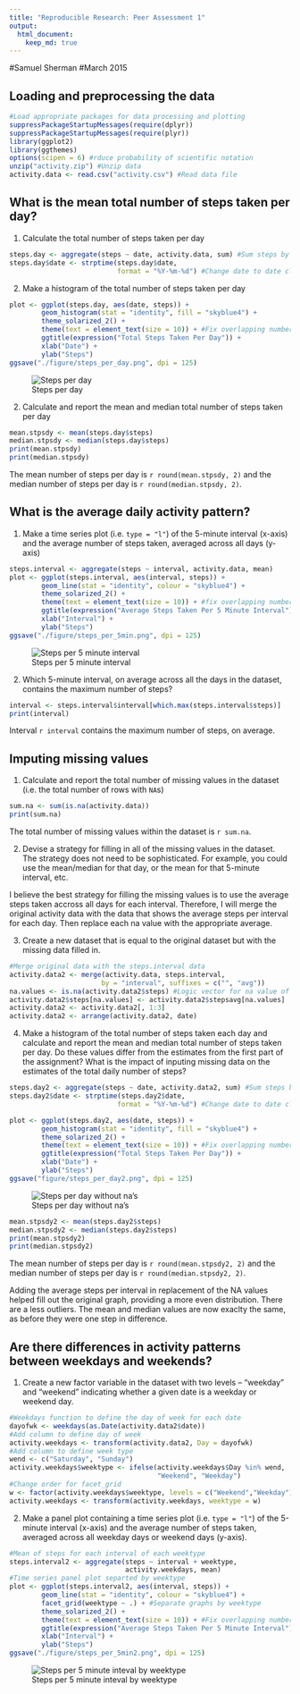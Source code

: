 ```yaml
---
title: "Reproducible Research: Peer Assessment 1"
output: 
  html_document:
    keep_md: true
---
```


#Samuel Sherman
#March 2015


## Loading and preprocessing the data

```r
#Load appropriate packages for data processing and plotting
suppressPackageStartupMessages(require(dplyr))
suppressPackageStartupMessages(require(plyr))
library(ggplot2)
library(ggthemes)
options(scipen = 6) #rduce probability of scientific notation
unzip("activity.zip") #Unzip data
activity.data <- read.csv("activity.csv") #Read data file
```

## What is the mean total number of steps taken per day?

1. Calculate the total number of steps taken per day

```r
steps.day <- aggregate(steps ~ date, activity.data, sum) #Sum steps by date
steps.day$date <- strptime(steps.day$date, 
                           format = "%Y-%m-%d") #Change date to date class
```

2. Make a histogram of the total number of steps taken per day

```r
plot <- ggplot(steps.day, aes(date, steps)) +
        geom_histogram(stat = "identity", fill = "skyblue4") +  
        theme_solarized_2() +
        theme(text = element_text(size = 10)) + #Fix overlapping numbers
        ggtitle(expression("Total Steps Taken Per Day")) +
        xlab("Date") +
        ylab("Steps")
ggsave("./figure/steps_per_day.png", dpi = 125)
```

![Steps per day](figure/steps_per_day.png)

2. Calculate and report the mean and median total number of steps taken per day

```r
mean.stpsdy <- mean(steps.day$steps)
median.stpsdy <- median(steps.day$steps)
print(mean.stpsdy)
print(median.stpsdy)
```

The mean number of steps per day is `r round(mean.stpsdy, 2)` and the median
number of steps per day is `r round(median.stpsdy, 2)`.

## What is the average daily activity pattern?

1. Make a time series plot (i.e. `type = "l"`) of the 5-minute
   interval (x-axis) and the average number of steps taken, averaged
   across all days (y-axis)

```r
steps.interval <- aggregate(steps ~ interval, activity.data, mean)
plot <- ggplot(steps.interval, aes(interval, steps)) +
        geom_line(stat = "identity", colour = "skyblue4") +  
        theme_solarized_2() +
        theme(text = element_text(size = 10)) + #fix overlapping numbers
        ggtitle(expression("Average Steps Taken Per 5 Minute Interval")) +
        xlab("Interval") +
        ylab("Steps")
ggsave("./figure/steps_per_5min.png", dpi = 125)
```

![Steps per 5 minute interval](figure/steps_per_5min.png)

2. Which 5-minute interval, on average across all the days in the
   dataset, contains the maximum number of steps?

```r
interval <- steps.interval$interval[which.max(steps.interval$steps)]
print(interval)
```

Interval `r interval` contains the maximum number of steps, on average.

## Imputing missing values

1. Calculate and report the total number of missing values in the
   dataset (i.e. the total number of rows with `NA`s)
   
```r
sum.na <- sum(is.na(activity.data))
print(sum.na)
```

The total number of missing values within the dataset is `r sum.na`.

2. Devise a strategy for filling in all of the missing values in the
   dataset. The strategy does not need to be sophisticated. For
   example, you could use the mean/median for that day, or the mean
   for that 5-minute interval, etc.

I believe the best strategy for filling the missing values is to use the
average steps taken accross all days for each interval.  Therefore, I will
merge the original activity data with the data that shows the average steps per
interval for each day.  Then replace each na value with the appropriate
average.   

3. Create a new dataset that is equal to the original dataset but with
   the missing data filled in.

```r
#Merge original data with the steps.interval data
activity.data2 <- merge(activity.data, steps.interval, 
                       by = "interval", suffixes = c("", "avg"))
na.values <- is.na(activity.data2$steps) #Logic vector for na value of new data
activity.data2$steps[na.values] <- activity.data2$stepsavg[na.values]
activity.data2 <- activity.data2[, 1:3]
activity.data2 <- arrange(activity.data2, date)
```

4. Make a histogram of the total number of steps taken each day and
   calculate and report the mean and median total number of
   steps taken per day. Do these values differ from the estimates from
   the first part of the assignment? What is the impact of inputing
   missing data on the estimates of the total daily number of steps?

```r
steps.day2 <- aggregate(steps ~ date, activity.data2, sum) #Sum steps by date
steps.day2$date <- strptime(steps.day2$date, 
                           format = "%Y-%m-%d") #Change date to date class
```

```r
plot <- ggplot(steps.day2, aes(date, steps)) +
        geom_histogram(stat = "identity", fill = "skyblue4") +  
        theme_solarized_2() +
        theme(text = element_text(size = 10)) + #Fix overlapping numbers
        ggtitle(expression("Total Steps Taken Per Day")) +
        xlab("Date") +
        ylab("Steps")
ggsave("figure/steps_per_day2.png", dpi = 125)
```

![Steps per day without na's](figure/steps_per_day2.png)

```r
mean.stpsdy2 <- mean(steps.day2$steps)
median.stpsdy2 <- median(steps.day2$steps)
print(mean.stpsdy2)
print(median.stpsdy2)
```

The mean number of steps per day is `r round(mean.stpsdy2, 2)` and the median
number of steps per day is `r round(median.stpsdy2, 2)`.

Adding the average steps per interval in replacement of the NA values helped
fill out the original graph, providing a more even distribution. There are a
less outliers. The mean and median values are now exaclty the same, as before
they were one step in difference. 

## Are there differences in activity patterns between weekdays and weekends?

1. Create a new factor variable in the dataset with two levels --
   "weekday" and "weekend" indicating whether a given date is a
   weekday or weekend day.

```r
#Weekdays function to define the day of week for each date
dayofwk <- weekdays(as.Date(activity.data2$date))
#Add column to define day of week
activity.weekdays <- transform(activity.data2, Day = dayofwk)
#Add column to define week type
wend <- c("Saturday", "Sunday")
activity.weekdays$weektype <- ifelse(activity.weekdays$Day %in% wend, 
                                     "Weekend", "Weekday")
#Change order for facet_grid
w <- factor(activity.weekdays$weektype, levels = c("Weekend","Weekday"))
activity.weekdays <- transform(activity.weekdays, weektype = w)
```

2. Make a panel plot containing a time series plot (i.e. `type = "l"`)
   of the 5-minute interval (x-axis) and the average number of steps
   taken, averaged across all weekday days or weekend days
   (y-axis).

```r
#Mean of steps for each interval of each weektype
steps.interval2 <- aggregate(steps ~ interval + weektype,  
                             activity.weekdays, mean)
#Time series panel plot separted by weektype
plot <- ggplot(steps.interval2, aes(interval, steps)) +
        geom_line(stat = "identity", colour = "skyblue4") + 
        facet_grid(weektype ~ .) + #Separate graphs by weektype
        theme_solarized_2() +
        theme(text = element_text(size = 10)) + #Fix overlapping numbers
        ggtitle(expression("Average Steps Taken Per 5 Minute Interval")) +
        xlab("Interval") +
        ylab("Steps")
ggsave("./figure/steps_per_5min2.png", dpi = 125)
```

![Steps per 5 minute inteval by weektype](figure/steps_per_5min2.png)